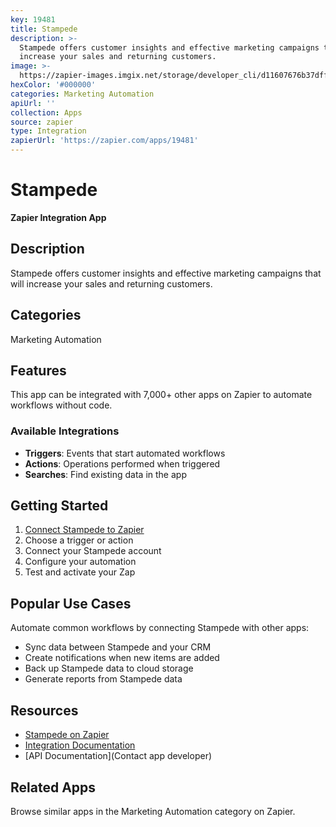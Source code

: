 ```yaml
---
key: 19481
title: Stampede
description: >-
  Stampede offers customer insights and effective marketing campaigns that will
  increase your sales and returning customers.
image: >-
  https://zapier-images.imgix.net/storage/developer_cli/d11607676b37dfff56810f8544acad4c_2.png?auto=format%2Ccompress&ixlib=python-3.0.0&q=50
hexColor: '#000000'
categories: Marketing Automation
apiUrl: ''
collection: Apps
source: zapier
type: Integration
zapierUrl: 'https://zapier.com/apps/19481'
---
```

# Stampede

**Zapier Integration App**

## Description

Stampede offers customer insights and effective marketing campaigns that will increase your sales and returning customers.

## Categories

Marketing Automation

## Features

This app can be integrated with 7,000+ other apps on Zapier to automate workflows without code.

### Available Integrations

- **Triggers**: Events that start automated workflows
- **Actions**: Operations performed when triggered
- **Searches**: Find existing data in the app

## Getting Started

1. [Connect Stampede to Zapier](https://zapier.com/apps/19481)
2. Choose a trigger or action
3. Connect your Stampede account
4. Configure your automation
5. Test and activate your Zap

## Popular Use Cases

Automate common workflows by connecting Stampede with other apps:

- Sync data between Stampede and your CRM
- Create notifications when new items are added
- Back up Stampede data to cloud storage
- Generate reports from Stampede data

## Resources

- [Stampede on Zapier](https://zapier.com/apps/19481)
- [Integration Documentation](https://zapier.com/apps/19481/integrations)
- [API Documentation](Contact app developer)

## Related Apps

Browse similar apps in the Marketing Automation category on Zapier.
